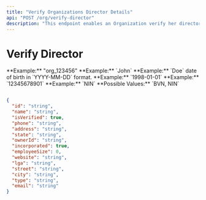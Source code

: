 ```yaml
---
title: "Verify Organizations Director Details"
api: "POST /org/verify-director"
description: "This endpoint enables an Organization verify her director."
---
```


# Verify Director

<ParamField body="orgId" type="string" required>
	**Example:** "org_123456"
</ParamField>

<ParamField body="firstName" type="string" required>
	**Example:** `John`
</ParamField>

<ParamField body="lastName" type="string" required>
	**Example:** `Doe`
</ParamField>

<ParamField body="dateOfBirth" type="string" required>
	date of birth in `YYYY-MM-DD` format. **Example:** `1998-01-01`
</ParamField>

<ParamField body="idNumber" type="string" required>
	**Example:** `12345678901`
</ParamField>

<ParamField body="idType" type="string" required>
	**Example:** `NIN` **Possible Values:** `BVN, NIN`
</ParamField>

<ResponseExample>

```json

{
  "id": "string",
  "name": "string",
  "isVerified": true,
  "phone": "string",
  "address": "string",
  "state": "string",
  "ownerId": "string",
  "incorporated": true,
  "employeeSize": 0,
  "website": "string",
  "lga": "string",
  "street": "string",
  "city": "string",
  "type": "string",
  "email": "string"
}

```

</ResponseExample>
